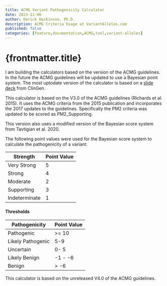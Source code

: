 ```yaml
---
title: ACMG Variant Pathogenicity Calculator
date: 2023-11-06
author: Derick Hoskinson, Ph.D.
description: ACMG Criteria Usage at VariantAlleles.com
published: false
categories: [feature,documentation,ACMG,tool,variant-alleles]
---
```


# {frontmatter.title}

I am building the calculators based on the version of the ACMG guidelines. In the future the ACMG guidelines will be updated to use a Bayesian point system. The most uptodate version of the calculator is based on a [slide deck](https://drive.google.com/drive/folders/1ATJQLhAWsD04F5cDopJ3rfAJDibJ_6Vm?usp=drive_link) from ClinGen.


This calculator is based on the V3.0 of the ACMG guidelines (Richards et al. 2015). It uses the ACMG criteria from the 2015 publication and incorporates the 2017 updates to the guidelines. Specifically the PM2 criteria was updated to be scored as PM2_Supporting.

This version also uses a modified version of the Bayesian score system from Tavtigian et al. 2020.

The following point values were used for the Bayesian score system to calculate the pathogenicity of a variant:

| Strength      | Point Value |
| ------------- | ----------- |
| Very Strong   | 5           |
| Strong        | 4           |
| Moderate      | 2           |
| Supporting    | 3           |
| Indeterminate | 1           |

#### Thresholds

| Pathogenicity     | Point Value |
| ----------------- | ----------- |
| Pathogenic        | >= 10       |
| Likely Pathogenic | 5-9         |
| Uncertain         | 0- 5        |
| Likely Benign     | -1 - -6     |
| Benign            | > -6        |


This calculator is based on the unreleased V4.0 of the ACMG guidelines.
